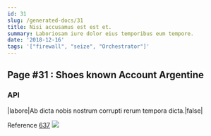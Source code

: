 ```yaml
---
id: 31
slug: /generated-docs/31
title: Nisi accusamus est est et.
summary: Laboriosam iure dolor eius temporibus eum tempore.
date: '2018-12-16'
tags: '["firewall", "seize", "Orchestrator"]'
---
```


## Page #31 : Shoes known Account Argentine
### API

|labore|Ab dicta nobis nostrum corrupti rerum tempora dicta.|false|

Reference [637](/generated-docs/637)
![](/assets/cats-4.jpg)

<Partial />



